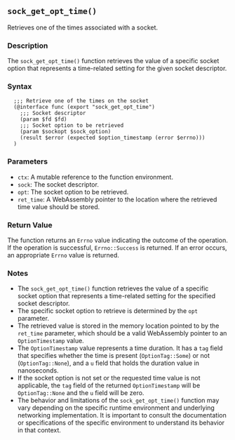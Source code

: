 ## `sock_get_opt_time()`

Retrieves one of the times associated with a socket.

### Description

The `sock_get_opt_time()` function retrieves the value of a specific socket option that represents a time-related setting for the given socket descriptor.

### Syntax

```ebnf
  ;;; Retrieve one of the times on the socket
  (@interface func (export "sock_get_opt_time")
    ;;; Socket descriptor
    (param $fd $fd)
    ;;; Socket option to be retrieved
    (param $sockopt $sock_option)
    (result $error (expected $option_timestamp (error $errno)))
  )
```
### Parameters

- `ctx`: A mutable reference to the function environment.
- `sock`: The socket descriptor.
- `opt`: The socket option to be retrieved.
- `ret_time`: A WebAssembly pointer to the location where the retrieved time value should be stored.

### Return Value

The function returns an `Errno` value indicating the outcome of the operation. If the operation is successful, `Errno::Success` is returned. If an error occurs, an appropriate `Errno` value is returned.

### Notes

- The `sock_get_opt_time()` function retrieves the value of a specific socket option that represents a time-related setting for the specified socket descriptor.
- The specific socket option to retrieve is determined by the `opt` parameter.
- The retrieved value is stored in the memory location pointed to by the `ret_time` parameter, which should be a valid WebAssembly pointer to an `OptionTimestamp` value.
- The `OptionTimestamp` value represents a time duration. It has a `tag` field that specifies whether the time is present (`OptionTag::Some`) or not (`OptionTag::None`), and a `u` field that holds the duration value in nanoseconds.
- If the socket option is not set or the requested time value is not applicable, the `tag` field of the returned `OptionTimestamp` will be `OptionTag::None` and the `u` field will be zero.
- The behavior and limitations of the `sock_get_opt_time()` function may vary depending on the specific runtime environment and underlying networking implementation. It is important to consult the documentation or specifications of the specific environment to understand its behavior in that context.
